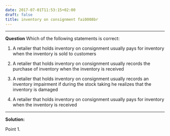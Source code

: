 ```yaml
---
date: 2017-07-01T11:53:15+02:00
draft: false
title: inventory on consignment fai0008br
---
```


***
  
**Question**
Which of the following statements is correct:

1.	A retailer that holds inventory on consignment usually pays for inventory when the inventory is
sold to customers

2.  A retailer that holds inventory on consignment usually records the purchase of inventory when
the inventory is received

3.	A retailer that holds inventory on consignment usually records an inventory impairment if during
the stock taking he realizes that the inventory is damaged

4.	A retailer that holds inventory on consignment usually pays for inventory when the inventory is
received

***
  
**Solution:**

Point 1.

